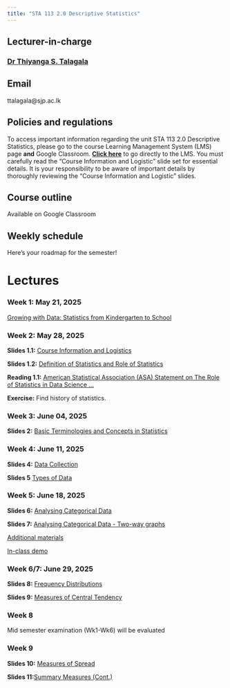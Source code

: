 ```yaml
---
title: "STA 113 2.0 Descriptive Statistics"
---
```


## Lecturer-in-charge

### [Dr Thiyanga S. Talagala](https://thiyanga.netlify.app/)

## Email

ttalagala\@sjp.ac.lk

## Policies and regulations

To access important information regarding the unit STA 113 2.0 Descriptive Statistics, please go to the course Learning Management System (LMS) page **and** Google Classroom. [**Click here**](https://lms.fas.sjp.ac.lk/enrol/index.php?id=3646) to go directly to the LMS. You must carefully read the "Course Information and Logistic" slide set for essential details. It is your responsibility to be aware of important details by thoroughly reviewing the "Course Information and Logistic" slides.

## Course outline

Available on Google Classroom

## Weekly schedule

Here’s your roadmap for the semester!

# Lectures

### Week 1: May 21, 2025

[Growing with Data: Statistics from Kindergarten to School](https://thiyangt.github.io/DS2025/#/title-slide)

### Week 2: May 28, 2025

**Slides 1.1:** [Course Information and Logistics](./week0/index.html)

**Slides 1.2:** [Definition of Statistics and Role of Statistics](./week1/index.html)

**Reading 1.1:** [American Statistical Association (ASA) Statement on The Role of Statistics in Data Science ...](https://www.amstat.org/docs/default-source/amstat-documents/the-role-of-statistics-in-data-science-and-artificial-intelligence.pdf)

**Exercise:** Find history of statistics.

### Week 3: June 04, 2025

**Slides 2:** [Basic Terminologies and Concepts in Statistics](./week2/index.html)

### Week 4: June 11, 2025

**Slides 4:** [Data Collection](./Week3/index.html)

**Slides 5** [Types of Data](./week4/index.html)

### Week 5: June 18, 2025

**Slides 6:** [Analysing Categorical Data](./week5/index.html)

**Slides 7:** [Analysing Categorical Data - Two-way graphs](./week6/index.html)

[Additional materials](./week5/tables.pdf)

[In-class demo](./diamonds/index.html)

### Week 6/7: June 29, 2025

**Slides 8:** [Frequency Distributions](./week7/index.html)

**Slides 9:** [Measures of Central Tendency](./week8/index.html)


### Week 8

Mid semester examination (Wk1-Wk6) will be evaluated

### Week 9

**Slides 10:** [Measures of Spread](./week9/index.html)

**Slides 11:**[Summary Measures (Cont.)](./week10/index.html)
